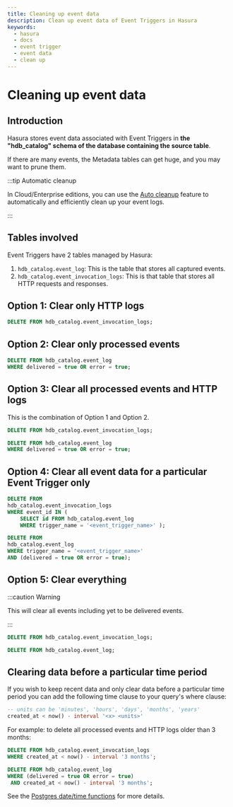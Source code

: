 ```yaml
---
title: Cleaning up event data
description: Clean up event data of Event Triggers in Hasura
keywords:
  - hasura
  - docs
  - event trigger
  - event data
  - clean up
---
```


# Cleaning up event data

## Introduction

Hasura stores event data associated with Event Triggers in **the "hdb_catalog" schema of the database containing the source table**.

If there are many events, the Metadata tables can get huge, and you may want to prune them.

:::tip Automatic cleanup

In Cloud/Enterprise editions, you can use the [Auto cleanup](auto-cleanup.mdx) feature
to automatically and efficiently clean up your event logs.

:::

## Tables involved

Event Triggers have 2 tables managed by Hasura:

1.  `hdb_catalog.event_log`: This is the table that stores all captured
    events.
2.  `hdb_catalog.event_invocation_logs`: This is that table that stores
    all HTTP requests and responses.

## Option 1: Clear only HTTP logs

```sql
DELETE FROM hdb_catalog.event_invocation_logs;
```

## Option 2: Clear only processed events

```sql
DELETE FROM hdb_catalog.event_log
WHERE delivered = true OR error = true;
```

## Option 3: Clear all processed events and HTTP logs

This is the combination of Option 1 and Option 2.

```sql
DELETE FROM hdb_catalog.event_invocation_logs;

DELETE FROM hdb_catalog.event_log
WHERE delivered = true OR error = true;
```

## Option 4: Clear all event data for a particular Event Trigger only

```sql
DELETE FROM
hdb_catalog.event_invocation_logs
WHERE event_id IN (
    SELECT id FROM hdb_catalog.event_log
    WHERE trigger_name = '<event_trigger_name>' );

DELETE FROM
hdb_catalog.event_log
WHERE trigger_name = '<event_trigger_name>'
AND (delivered = true OR error = true);
```

## Option 5: Clear everything

:::caution Warning

This will clear all events including yet to be delivered events.

:::

```sql
DELETE FROM hdb_catalog.event_invocation_logs;

DELETE FROM hdb_catalog.event_log;
```

## Clearing data before a particular time period

If you wish to keep recent data and only clear data before a particular
time period you can add the following time clause to your query's where
clause:

```sql
-- units can be 'minutes', 'hours', 'days', 'months', 'years'
created_at < now() - interval '<x> <units>'
```

For example: to delete all processed events and HTTP logs older than 3
months:

```sql
DELETE FROM hdb_catalog.event_invocation_logs
WHERE created_at < now() - interval '3 months';

DELETE FROM hdb_catalog.event_log
WHERE (delivered = true OR error = true)
 AND created_at < now() - interval '3 months';
```

See the [Postgres date/time functions](https://www.postgresql.org/docs/current/functions-datetime.html)
for more details.
